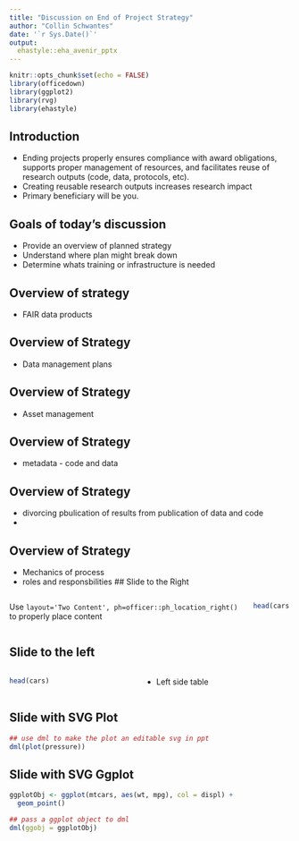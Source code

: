 ```yaml
---
title: "Discussion on End of Project Strategy"
author: "Collin Schwantes"
date: '`r Sys.Date()`'
output: 
  ehastyle::eha_avenir_pptx
---
```


```r
knitr::opts_chunk$set(echo = FALSE)
library(officedown)
library(ggplot2)
library(rvg)
library(ehastyle)
```

## Introduction

-  Ending projects properly ensures compliance with award obligations, supports proper management of resources, and facilitates reuse of research outputs (code, data, protocols, etc). 
- Creating reusable research outputs increases research impact
- Primary beneficiary will be you. 

## Goals of today's discussion

- Provide an overview of planned strategy
- Understand where plan might break down
- Determine whats training or infrastructure is needed


## Overview of strategy

- FAIR data products

## Overview of Strategy

- Data management plans

## Overview of Strategy

- Asset management

## Overview of Strategy

- metadata - code and data

## Overview of Strategy

- divorcing pbulication of results from publication of data and code
- 

## Overview of Strategy

- Mechanics of process 
- roles and responsbilities 
## Slide to the Right 

:::::: {.columns}
::: {.column}
Use `layout='Two Content', ph=officer::ph_location_right()` 
to properly place content 
:::

::: {.column}

```r
head(cars,10)
```
:::
::::::

## Slide to the left 

:::::: {.columns}
::: {.column}
```r
head(cars)
```
:::

::: {.column}
- Left side table
:::
::::::

##  Slide with SVG Plot

```r
## use dml to make the plot an editable svg in ppt
dml(plot(pressure))
```

## Slide with SVG Ggplot

```r
ggplotObj <- ggplot(mtcars, aes(wt, mpg), col = displ) +
  geom_point()

## pass a ggplot object to dml 
dml(ggobj = ggplotObj)
```
